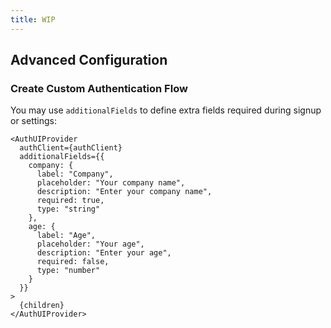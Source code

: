 ```yaml
---
title: WIP
---
```


## Advanced Configuration

### Create Custom Authentication Flow

You may use `additionalFields` to define extra fields required during signup or settings:

```tsx
<AuthUIProvider
  authClient={authClient}
  additionalFields={{
    company: {
      label: "Company",
      placeholder: "Your company name",
      description: "Enter your company name",
      required: true,
      type: "string"
    },
    age: {
      label: "Age",
      placeholder: "Your age",
      description: "Enter your age",
      required: false,
      type: "number"
    }
  }}
>
  {children}
</AuthUIProvider>
```

